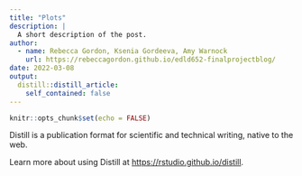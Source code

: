 ```yaml
---
title: "Plots"
description: |
  A short description of the post.
author:
  - name: Rebecca Gordon, Ksenia Gordeeva, Amy Warnock
    url: https://rebeccagordon.github.io/edld652-finalprojectblog/
date: 2022-03-08
output:
  distill::distill_article:
    self_contained: false
---
```



```r
knitr::opts_chunk$set(echo = FALSE)
```

Distill is a publication format for scientific and technical writing, native to the web.

Learn more about using Distill at <https://rstudio.github.io/distill>.


